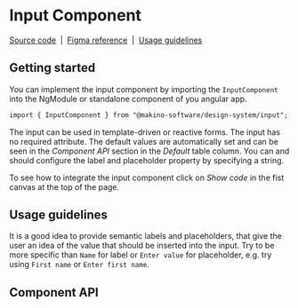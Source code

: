 
# Input Component

[Source code](https://github.com/MakinoMachine/X03500UICL/tree/main/projects/makino-software/design-system/input)
&nbsp;|&nbsp;
[Figma reference](https://www.figma.com/design/nI8zohmPpS3dTG5YX7Ua5b/Design-System?node-id=342-3359&node-type=frame&t=QmTQyxTy2xZCWJbw-0)
&nbsp;|&nbsp;
[Usage guidelines](#usage-guidelines)

<Meta of={InputStories} name="Overview" />

<Canvas>
  <Story of={InputStories.Default} />
</Canvas>

## Getting started

You can implement the input component by importing the `InputComponent` into the NgModule or standalone component of you angular app.

```html
import { InputComponent } from "@makino-software/design-system/input";
```

The input can be used in template-driven or reactive forms. The input has no required attribute. The default values are automatically set and can be seen in the _Component API_ section in the _Default_ table column.
You can and should configure the label and placeholder property by specifying a string.

To see how to integrate the input component click on _Show code_ in the fist canvas at the top of the page.

## Usage guidelines

It is a good idea to provide semantic labels and placeholders, that give the user an idea of the value that should be inserted into the input. Try to be more specific than `Name` for label or `Enter value` for placeholder,
e.g. try using `First name` or `Enter first name`.

## Component API

<Controls />
